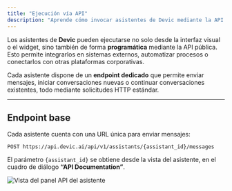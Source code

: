```yaml
---
title: "Ejecución vía API"
description: "Aprende cómo invocar asistentes de Devic mediante la API para integrarlos con tus aplicaciones o flujos personalizados."
---
```


Los asistentes de **Devic** pueden ejecutarse no solo desde la interfaz visual o el widget, sino también de forma **programática** mediante la API pública.  
Esto permite integrarlos en sistemas externos, automatizar procesos o conectarlos con otras plataformas corporativas.

Cada asistente dispone de un **endpoint dedicado** que permite enviar mensajes, iniciar conversaciones nuevas o continuar conversaciones existentes, todo mediante solicitudes HTTP estándar.

---

## Endpoint base

Cada asistente cuenta con una URL única para enviar mensajes:

`POST https://api.devic.ai/api/v1/assistants/{assistant_id}/messages`

El parámetro `{assistant_id}` se obtiene desde la vista del asistente, en el cuadro de diálogo **“API Documentation”**.

![Vista del panel API del asistente](fa7d3f7e-ede5-472c-a8b4-b30767ec8318.png)

